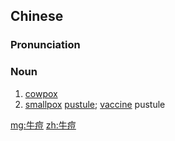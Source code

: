 ==Chinese==
{{zh-forms}}

===Pronunciation===
{{zh-pron
|m=niúdòu
|c=ngau4 dau6
|mn=qz,xm,zz:gû-tāu
|cat=n
}}

===Noun===
{{zh-noun}}

# [[cowpox]]
# [[smallpox]] [[pustule]]; [[vaccine]] pustule

[[mg:牛痘]]
[[zh:牛痘]]
